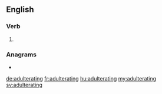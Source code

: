==English==

===Verb===
{{head|en|present participle}}

# {{present participle of|adulterate|lang=en|nocat=1}}

===Anagrams===
* {{l|en|triangulated}}

[[de:adulterating]]
[[fr:adulterating]]
[[hu:adulterating]]
[[my:adulterating]]
[[sv:adulterating]]